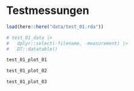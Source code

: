 # Testmessungen

```r
load(here::here("data/test_01.rda"))
```

```r
# test_01_data |> 
#   dplyr::select(-filename, -measurement) |> 
#   DT::datatable()
```

```r
test_01_plot_01
```

```r
test_01_plot_02
```

```r
test_01_plot_03
```

